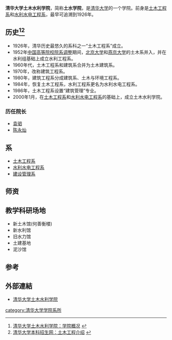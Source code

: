 {{Infobox University Department
 |名称              = 清华大学土木水利学院
 |其他名称        = School of Civil Engineering, Tsinghua University
 |徽标              = 
 |徽标说明        =
 |隶属              =[[清华大学|清华大学]]
 |建立时间        =2000年
 |关闭时间        =
 |类型              =学院
 |下属              =3个系
 |主管官员        =
 |主席              =
 |党委书记        =
 |院长              = [[陈永灿|陈永灿]]
 |系主任           =
 |所长              =
 |部长              =
 |主任              =
 |头衔              =
 |头衔人名        =
 |教师              =69人<br/>4名院士、55名博导，46名副教授
 |员工              =
 |学生              =
 |本科生           =
 |研究生           =
 |博士生           =
 |其他学生        =
 |地址              = {{CHN}}[[北京市|北京市]][[海淀区|海淀区]][[清华园|清华园]]
 |国家              =
 |省                 =
 |市                 =
 |坐标              =
 |网址              =http://www.civil.tsinghua.edu.cn
 |标志              =
 |脚注              =
}}

'''清华大学土木水利学院'''，简称'''土水学院'''，是[[清华大学|清华大学]]的一个学院。前身是[[清华大学土木工程系|土木工程系]]和[[清华大学水利水电工程系|水利水电工程系]]，最早可追溯到1926年。

==历史<ref>[http://www.civil.tsinghua.edu.cn/new_01.aspx 清华大学土木水利学院：学院概况] {{webarchive|url=https://web.archive.org/web/20100412143140/http://www.civil.tsinghua.edu.cn/new_01.aspx |date=2010-04-12 }}</ref><ref>[http://join-tsinghua.edu.cn/bkzsw/board1/boardlist.jsp?boardid=12&bid2=12020203&pageno=1 清华大学本科招生网：土木工程介绍] {{webarchive|url=https://web.archive.org/web/20110902140041/http://join-tsinghua.edu.cn/bkzsw/board1/boardlist.jsp?boardid=12&bid2=12020203&pageno=1 |date=2011-09-02 }}</ref>==

*1926年，清华历史最悠久的系科之一“土木工程系”成立。
*1952年[[中国高等院校院系调整|中国高等院校院系调整]]期间，[[北京大学|北京大学]]和[[燕京大学|燕京大学]]的土木系并入，并在水利组基础上成立水利工程系。
*1960年代，土木工程系和建筑系合并为土木建筑系。
*1970年，改称建筑工程系。
*1980年，建筑工程系分成建筑系、土木与环境工程系。
*1984年，恢复土木工程系，水利工程系更名为水利水电工程系。
*1986年，土木工程系设置“建筑管理”专业。
*2000年1月，在[[清华大学土木工程系|土木工程系]]和[[清华大学水利水电工程系|水利水电工程系]]的基础上，成立土木水利学院。
===历任院长===
*[[袁驷|袁驷]]
*[[陈永灿|陈永灿]]

==系==
* [[清华大学土木工程系|土木工程系]]
* [[清华大学水利水电工程系|水利水电工程系]]
* [[清华大学建设管理系|建设管理系]]
==师资==
==教学科研场地==
* 新土木馆(何善衡楼)
* 新水利馆
* 旧水力馆
* 土建基地
* 泥沙馆
== 参考 ==
{{Reflist}}
==外部連結==
*[http://www.civil.tsinghua.edu.cn 清华大学土木水利学院] {{Wayback|url=http://www.civil.tsinghua.edu.cn/ |date=20200628235008 }}

{{清华大学/院系}}
[[category:清华大学学院系所|category:清华大学学院系所]]